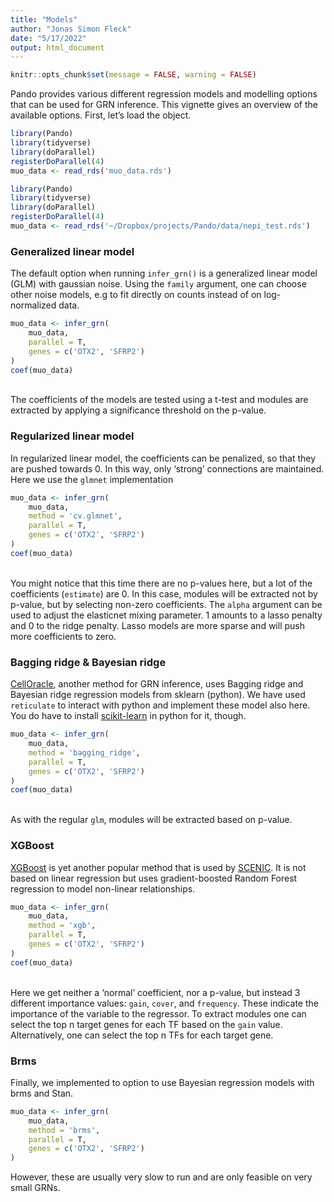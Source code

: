 ```yaml
---
title: "Models"
author: "Jonas Simon Fleck"
date: "5/17/2022"
output: html_document
---
```


```r
knitr::opts_chunk$set(message = FALSE, warning = FALSE)
```

Pando provides various different regression models and modelling options that can be used for GRN inference. This vignette gives an overview of the available options. First, let's load the object.

```r
library(Pando)
library(tidyverse)
library(doParallel)
registerDoParallel(4)
muo_data <- read_rds('muo_data.rds')
```
```r
library(Pando)
library(tidyverse)
library(doParallel)
registerDoParallel(4)
muo_data <- read_rds('~/Dropbox/projects/Pando/data/nepi_test.rds')
```

### Generalized linear model

The default option when running `infer_grn()` is a generalized linear model (GLM) with gaussian noise. Using the `family` argument, one can choose other noise models, e.g to fit directly on counts instead of on log-normalized data.

```r
muo_data <- infer_grn(
    muo_data,
    parallel = T,
    genes = c('OTX2', 'SFRP2')
) 
coef(muo_data)
```
\
The coefficients of the models are tested using a t-test and modules are extracted by applying a significance threshold on the p-value. 


### Regularized linear model

In regularized linear model, the coefficients can be penalized, so that they are pushed towards 0. In this way, only 'strong' connections are maintained. Here we use the `glmnet` implementation

```r
muo_data <- infer_grn(
    muo_data,
    method = 'cv.glmnet',
    parallel = T,
    genes = c('OTX2', 'SFRP2')
) 
coef(muo_data)
```
\
You might notice that this time there are no p-values here, but a lot of the coefficients (`estimate`) are 0. In this case, modules will be extracted not by p-value, but by selecting non-zero coefficients. The `alpha` argument can be used to adjust the elasticnet mixing parameter. 1 amounts to a lasso penalty and 0 to the ridge penalty. Lasso models are more sparse and will push more coefficients to zero.


### Bagging ridge & Bayesian ridge

[CellOracle](https://github.com/morris-lab/CellOracle), another method for GRN inference, uses Bagging ridge and Bayesian ridge regression models from sklearn (python). We have used `reticulate` to interact with python and implement these model also here. You do have to install [scikit-learn](https://scikit-learn.org/stable/) in python for it, though.

```r
muo_data <- infer_grn(
    muo_data,
    method = 'bagging_ridge',
    parallel = T,
    genes = c('OTX2', 'SFRP2')
) 
coef(muo_data)
```
\
As with the regular `glm`, modules will be extracted based on p-value.


### XGBoost

[XGBoost](https://xgboost.readthedocs.io/en/stable/) is yet another popular method that is used by [SCENIC](https://scenic.aertslab.org/). It is not based on linear regression but uses gradient-boosted Random Forest regression to model non-linear relationships.


```r
muo_data <- infer_grn(
    muo_data,
    method = 'xgb',
    parallel = T,
    genes = c('OTX2', 'SFRP2')
) 
coef(muo_data)
```
\
Here we get neither a 'normal' coefficient, nor a p-value, but instead 3 different importance values: `gain`, `cover`, and `frequency`. These indicate the importance of the variable to the regressor. To extract modules one can select the top n target genes for each TF based on the `gain` value. Alternatively, one can select the top n TFs for each target gene.


### Brms

Finally, we implemented to option to use Bayesian regression models with brms and Stan. 

```r
muo_data <- infer_grn(
    muo_data,
    method = 'brms',
    parallel = T,
    genes = c('OTX2', 'SFRP2')
) 
```

However, these are usually very slow to run and are only feasible on very small GRNs.


